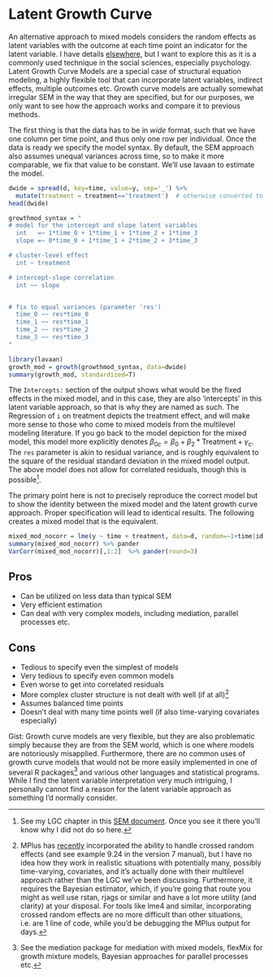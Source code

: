 # Latent Growth Curve

An alternative approach to mixed models considers the random effects as <span class="emph">latent variables</span> with the outcome at each time point an indicator for the latent variable.  I have details [elsewhere](https://m-clark.github.io/docs/sem), but I want to explore this as it is a commonly used technique in the social sciences, especially psychology.  <span class="emph">Latent Growth Curve Models</span> are a special case of <span class="emph">structural equation modeling</span>, a highly flexible tool that can incorporate latent variables, indirect effects, multiple outcomes etc.  Growth curve models are actually somewhat irregular SEM in the way that they are specified, but for our purposes, we only want to see how the approach works and compare it to previous methods.  

The first thing is that the data has to be in *wide* format, such that we have one column per time point, and thus only one row per individual.  Once the data is ready we specify the model syntax.  By default, the SEM approach also assumes unequal variances across time, so to make it more comparable, we fix that value to be constant.  We'll use <span class="pack">lavaan</span> to estimate the model.


```r
dwide = spread(d, key=time, value=y, sep='_') %>% 
  mutate(treatment = treatment=='treatment')  # otherwise converted to numeric directly as 1-2 instead of 1-0
head(dwide)

growthmod_syntax = "
# model for the intercept and slope latent variables
  int   =~ 1*time_0 + 1*time_1 + 1*time_2 + 1*time_3
  slope =~ 0*time_0 + 1*time_1 + 2*time_2 + 3*time_3

# cluster-level effect
  int ~ treatment

# intercept-slope correlation
  int ~~ slope


# fix to equal variances (parameter 'res')
  time_0 ~~ res*time_0
  time_1 ~~ res*time_1
  time_2 ~~ res*time_2
  time_3 ~~ res*time_3
"

library(lavaan)
growth_mod = growth(growthmod_syntax, data=dwide)
summary(growth_mod, standardized=T)
```

The `Intercepts:` section of the output shows what would be the fixed effects in the mixed model, and in this case, they are also 'intercepts' in this latent variable approach, so that is why they are named as such.  The Regression of `i` on treatment depicts the treatment effect, and will make more sense to those who come to mixed models from the <span class="emph">multilevel modeling</span> literature. If you go back to the model depiction for the mixed model, this model more explicitly denotes $\beta_{0c} = \beta_0 + \beta_2*\textrm{Treatment} + \gamma_c$.  The `res` parameter is akin to residual variance, and is roughly equivalent to the square of the residual standard deviation in the mixed model output.  The above model does not allow for correlated residuals, though this is possible[^semnotes].  

The primary point here is not to precisely reproduce the correct model but to show the identity between the mixed model and the latent growth curve approach.  Proper specification will lead to identical results. The following creates a mixed model that is the equivalent.

```r
mixed_mod_nocorr = lme(y ~ time + treatment, data=d, random=~1+time|id, method="ML")
summary(mixed_mod_nocorr) %>% pander
VarCorr(mixed_mod_nocorr)[,1:2]  %>% pander(round=3)
```


## Pros

- Can be utilized on less data than typical SEM
- Very efficient estimation
- Can deal with very complex models, including mediation, parallel processes etc.

## Cons

- Tedious to specify even the simplest of models
- Very tedious to specify even common models
- Even worse to get into correlated residuals
- More complex cluster structure is not dealt with well (if at all)[^mplus]
- Assumes balanced time points
- Doesn't deal with many time points well (if also time-varying covariates especially)

Gist: Growth curve models are very flexible, but they are also problematic simply because they are from the SEM world, which is one where models are notoriously misapplied.  Furthermore, there are no common uses of growth curve models that would not be more easily implemented in one of several R packages[^growthtomixed] and various other languages and statistical programs.  While I find the latent variable interpretation very much intriguing, I personally cannot find a reason for the latent variable approach as something I'd normally consider.


[^semnotes]: See my LGC chapter in this [SEM document](https://m-clark.github.io/docs/sem).  Once you see it there you'll know why I did not do so here.

[^growthtomixed]: See the <span class="pack">mediation</span> package for mediation with mixed models, <span class="pack">flexMix</span> for growth mixture models, Bayesian approaches for parallel processes etc.

[^mplus]: MPlus has [recently](https://www.statmodel.com/download/handouts/MuthenV7Part3.pdf) incorporated the ability to handle crossed random effects (and see example 9.24 in the version 7 manual), but I have no idea how they work in realistic situations with potentially many, possibly time-varying, covariates, and it's actually done with their multilevel approach rather than the LGC we've been discussing.  Furthermore, it requires the Bayesian estimator, which, if you're going that route you might as well use <span class="pack">rstan</span>, <span class="pack">rjags</span> or similar and have a lot more utility (and clarity) at your disposal.  For tools like <span class="pack">lme4</span> and similar, incorporating crossed random effects are no more difficult than other situations, i.e. are 1 line of code, while you'd be debugging the MPlus output for days.
